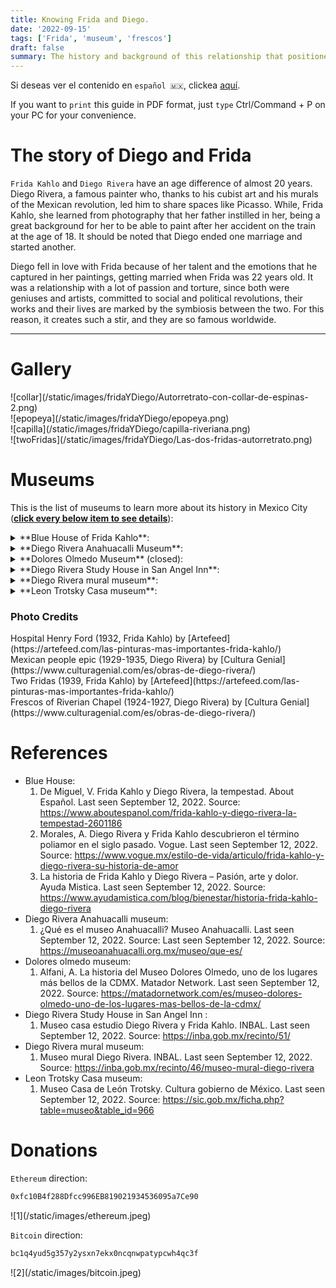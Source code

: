 ```yaml
---
title: Knowing Frida and Diego.
date: '2022-09-15'
tags: ['Frida', 'museum', 'frescos']
draft: false
summary: The history and background of this relationship that positioned Frida as a world-class artist.
---
```


Si deseas ver el contenido en `español 🇲🇽`, clickea [aquí](/blog/diegoYFrida).

If you want to `print` this guide in PDF format, just `type` Ctrl/Command + P on your PC for your convenience.

# The story of Diego and Frida

`Frida Kahlo` and `Diego Rivera` have an age difference of almost 20 years. Diego Rivera, a famous painter who, thanks to his cubist art and his murals of the Mexican revolution, led him to share spaces like Picasso. While, Frida Kahlo,
she learned from photography that her father instilled in her, being a great background for her to be able to paint after her accident on the train at the age of 18. It should be noted that Diego ended one marriage and started another.

Diego fell in love with Frida because of her talent and the emotions that he captured in her paintings, getting married when Frida was 22 years old. It was a relationship with a lot of passion and torture, since both were geniuses and artists,
committed to social and political revolutions, their works and their lives are marked by the symbiosis between the two. For this reason, it creates such a stir, and they are so famous worldwide.

---

# Gallery

<div className="-mx-2 flex flex-wrap overflow-hidden xl:-mx-2">
  <div className="my-1 w-full overflow-hidden px-2 xl:my-1 xl:w-1/2 xl:px-2">
    ![collar](/static/images/fridaYDiego/Autorretrato-con-collar-de-espinas-2.png)
  </div>
  <div className="my-1 w-full overflow-hidden px-2 xl:my-1 xl:w-1/2 xl:px-2">
    ![epopeya](/static/images/fridaYDiego/epopeya.png)
  </div>
  <div className="my-1 w-full overflow-hidden px-2 xl:my-1 xl:w-1/2 xl:px-2">
    ![capilla](/static/images/fridaYDiego/capilla-riveriana.png)
  </div>
  <div className="my-1 w-full overflow-hidden px-2 xl:my-1 xl:w-1/2 xl:px-2">
    ![twoFridas](/static/images/fridaYDiego/Las-dos-fridas-autorretrato.png)
  </div>
</div>

# Museums

This is the list of museums to learn more about its history in Mexico City (<u>**click every below item to see details**</u>):

<details>
  <summary>**Blue House of Frida Kahlo**:</summary>
  <ul>
    <li type="square">
      {' '}
      Context and history. Located south of Mexico City, in one of its mythical neighborhoods, it was
      where Diego Rivera and Frida Kahlo shared their lives, which is why Dolores Olmedo opened the museum
      to the public, reflecting the daily life and work of the artists. Within the gates of this museum
      are the pots where they cooked, their bedrooms, their painting tools, Frida's Tehuana dresses,
      and a picturesque garden.{' '}
    </li>
    <li type="square"> You will find inside. </li>- A) The Blue house. - i) Frida's family - ii)
    Paints of Diego related with the dead of Frida. - iii) Trotsky's relationship with Diego and
    Frida - iv) Diego and Frida's study and bedrooms - B) Garden. - i) Vestiges extracted from Diego
    from the different archeological areas visited - ii) Mix of the vestiges and saucepan with the
    garden
    <li type="square"> How to arrive. </li>- A) From Diego Rivera Anahuacalli museum. - i) Walk on
    museo street to division del norte avenue - ii) Take the bus. From division del norte 3315 stop
    to - iii) Walk on to the museum. - B) From subway.
    https://metro.cdmx.gob.mx/storage/app/media/red/plano_red19.pdf
    <li type="square">
      {' '}
      Cost. Weekends 270 MXN/13.5 dls. Camera permit 30 MXN/1.5 dls. Tuesday to Friday 250 mxn/12.5 dls.{' '}
    </li>
    <li type="square">
      {' '}
      Open: Tuesday from 10 to 18. Wednesday from 11 to 18. Thursday to Sunday from 10 to 18.{' '}
    </li>
    <li type="square"> Level of Security: ⭐️⭐️⭐️⭐️⭐️ (4.5) </li>
    <li type="square">
      {' '}
      Guided tours. You have to send an email to schedule a tour previously. It has to be a minimum of
      10 to 15 people. 800 MXN/40 dls in English.{' '}
    </li>
    <li type="square"> What eat. </li>
    <li type="square">
      {' '}
      Additional material. There are QR codes for children to interact, as well as official audio of
      the museum with a value of 70 MXN/3.5 dls.{' '}
    </li>
    <li type="square">
      {' '}
      Official [Website](https://www.museofridakahlo.org.mx/?lang=en) of the museum.{' '}
    </li>
  </ul>
</details>

<details>
  <summary>**Diego Rivera Anahuacalli Museum**: </summary>
  <ul>
    <li type="square">
      {' '}
      Context and history. Within Diego's expeditions along visits to archaeological ruins, putting together
      his sketches and a couple of paintings alongside pre-Columbian art. The museum is divided into
      three: hell, purgatory and heaven, where up to the top of it there is a viewpoint. The main facade
      refers to Coatlicue, the mother of the war god Huitzilopochtli. The edifice was designed by Juan
      O'Gorman.{' '}
    </li>
    <li type="square"> How to arrive. </li>- A) From blue house of Frida Kahlo. - i) Walk to take
    the bus. - ii) Take the bus from to Division del norte 3315 stop.
    https://moovitapp.com/index/en/public_transit-line-6-Ciudad_de_Mexico-822-1341234-3808689-1 -
    iii) Walk on to the museum. https://bit.ly/3BjoPzZ - B) From Xotepingo station light rail.
    https://goo.gl/maps/gR55HXZvvNPVuRaU8 - C) From bus. https://goo.gl/maps/8RgdNCMadRZjwjAx5 //
    https://moovitapp.com/index/en/public_transit-line-152-Ciudad_de_Mexico-822-1341234-3808828-3
    <li type="square"> Cost. 100 MXN / 5 dls. </li>
    <li type="square"> Open: Tuesday to Sunday from 11 to 17:30. </li>
    <li type="square"> Level of Security: ⭐️⭐️⭐️⭐️⭐️ (4) </li>
    <li type="square"> Guided tours. </li>
    <li type="square"> What eat. </li>
    <li type="square"> Additional material. </li>
    <li type="square"> Official [Website](https://museoanahuacalli.org.mx/en/) of the museum. </li>
  </ul>
</details>

<details>
  <summary>**Dolores Olmedo Museum** (closed): </summary>
  <ul>
    <li type="square">
      {' '}
      Official [Website](https://www.museodoloresolmedo.org.mx/) of the museum.{' '}
    </li>
    <li type="square">
      {' '}
      Context and history. The museum is a former hacienda in the Xochimilco area, which houses the largest
      collection of art by Diego Rivera and Frida Kahlo. You can find very endemic fauna of Mexico such
      as peacocks or the Xoloitzcuintles breed of dogs.{' '}
    </li>
    <li type="square"> How to arrive. For the moment, the museum is closed until new notice. </li>
    <li type="square"> Level of Security: ⭐️⭐️⭐️⭐️⭐️ (4) </li>
  </ul>
</details>

<details>
  <summary> **Diego Rivera Study House in San Angel Inn**: </summary>
  <ul>
    <li type="square">
      {' '}
      Context and history. Diego Rivera asked the acclaimed Mexican architect Juan O'Gorman to design
      a studio where Diego and Frida Kahlo could work comfortably, as well as be able to live in it.
      They lived for a couple of years returning from the USA until the death of Frida's father, Guillermo
      Kahlo, returning to the blue house.{' '}
    </li>
    <li type="square">
      {' '}
      You will find inside. The houses were built on land sold by the architect to the painters, where
      part of the life and work of Juan O'Gorman can be found as a solution to the demand for the construction
      of new schools due to the rapid population growth in Mexico City.{' '}
    </li>- A) Diego Rivera's House. - B) Frida's House. - C) Juan O'Gorman's House.
    <li type="square">
      {' '}
      How to arrive. https://moovitapp.com/index/es-419/transporte_p%C3%BAblico-line-116A-Ciudad_de_Mexico-822-8909-38975506-1{' '}
    </li>- A) Bus from viveros subway station (Universidad stop to sta. Catarina - Magnolia). - B)
    Bus from blue house of Frida (walk 4 streets to Malintzin-allende stop to sta. Catarina –
    Magnolia).
    <li type="square"> Cost. 40 MXN/2 dls. Not online tickets. </li>
    <li type="square"> Open: Tuesday to Sunday from 11 to 17. </li>
    <li type="square"> Level of Security: ⭐️⭐️⭐️⭐️⭐️ (4.5) </li>
    <li type="square">
      {' '}
      Guided tours. On Tuesdays, there are personnel who speak English and Friday are the head of department.
      Do not charge some extra, so some tip is fine. Similarly, you can consult it via email: medr.atencionalvisitante@inba.gob.mx
      or medr.pedagogia@inba.gob.mx{' '}
    </li>
    <li type="square"> What eat. </li>
    <li type="square">
      {' '}
      Additional material. You will find a couple of QR codes with the information, which is mostly in
      Spanish, but you can translate it. In some rooms there are QR codes in French and English.{' '}
    </li>
    <li type="square">
      {' '}
      Official [Website](https://estudiodiegorivera.inba.gob.mx/) of the museum.{' '}
    </li>
  </ul>
</details>

<details>
  <summary>**Diego Rivera mural museum**: </summary>
  <ul>
    <li type="square">
      {' '}
      Context and history. The museum initially was not. As in the case of Diego Rivera and José Clemente
      Orozco, who were asked to paint frescoes on buildings belonging to celebrities or friends. Diego
      painted the mural "*Sueño de una tarde dominical en la alameda central*" because the building was
      quite close to the alameda central park in Mexico City. After one of the most disturbing earthquakes
      we have suffered, the mural was rescued and the Diego Museum was founded, with works by the artist.
      As if that were not enough, outside the museum there are people playing Domino as a sport, they
      come together to enjoy.{' '}
    </li>
    <li type="square">
      {' '}
      How to arrive. Hidalgo subway station. https://goo.gl/maps/yaYMsUVSi3GQT5879.{' '}
    </li>
    <li type="square"> Cost. 40 MXN/2 dls. Not online tickets. </li>
    <li type="square"> Open. Tuesday to Sunday from 10 to 18. </li>
    <li type="square"> Level of Security: ⭐️⭐️⭐️⭐️⭐️ (4) </li>
    <li type="square">
      {' '}
      Guided tours. The tours in English of Wednesday to Friday are from 13 to 14. On weekends from 12
      to 13 and 14 to 15. The cost is 20 MXN/1 dls.{' '}
    </li>
    <li type="square"> What eat. </li>
    <li type="square"> Official [Website](https://bit.ly/3KOXJUt) of the museum. </li>
  </ul>
</details>

<details>
  <summary> **Leon Trotsky Casa museum**: </summary>
  <ul>
    <li type="square">
      {' '}
      Context and history. It was the house where Leon Trotsky, a political refugee who was persecuted
      by Stalin, lived. Trotsky had to flee from Russia because Lenin took the place that corresponded
      to Russia and became a political prisoner. He first lived in the blue house of Diego and Frida
      Kahlo, being a friend of Diego Rivera. Diego Rivera being unfaithful to Frida with her younger
      sister, Frida took revenge on Trotsky. Diego Rivera cost him that he will resign from the Mexican
      communist party, being the president of the association to be able to extradite Trotsky.{' '}
    </li>
    <li type="square"> How to arrive. </li>- A) From General Anaya subway
    station.chttps://goo.gl/maps/6PopheN2ddb5LMPS9 - B) From Tlalpan bus.
    https://goo.gl/maps/ZdKLCNCA8TvJ53ez8 //
    https://moovitapp.com/index/en/public_transit-line-152-Ciudad_de_Mexico-822-1341234-3808828-3 -
    C) Walk from blue House of Frida Kahlo (10 minutes)
    <li type="square">
      {' '}
      Cost. 70 MXN/3.5 dls. Foreign student 55 MXN/2.75 dls. Not online tickets.
    </li>
    <li type="square"> Open: Tuesday to Sunday from 10 to 17. </li>
    <li type="square"> Level of Security: ⭐️⭐️⭐️⭐️⭐️ (4.5) </li>
    <li type="square">
      {' '}
      Guided tours. Send an email to check the availability to museotrotsky@outlook.com, leontrotskymuseo@gmail.com,
      derechodeasilo9@gmail.com .{' '}
    </li>
    <li type="square"> What eat. </li>
    <li type="square">
      {' '}
      Official [Website](http://sic.gob.mx/ficha.php?table=museo&table_id=966) of the museum.{' '}
    </li>
  </ul>
</details>

### Photo Credits

<div>
  Hospital Henry Ford (1932, Frida Kahlo) by
  [Artefeed](https://artefeed.com/las-pinturas-mas-importantes-frida-kahlo/)
</div>
<div>
  Mexican people epic (1929-1935, Diego Rivera) by [Cultura
  Genial](https://www.culturagenial.com/es/obras-de-diego-rivera/)
</div>
<div>
  Two Fridas (1939, Frida Kahlo) by
  [Artefeed](https://artefeed.com/las-pinturas-mas-importantes-frida-kahlo/)
</div>
<div>
  Frescos of Riverian Chapel (1924-1927, Diego Rivera) by [Cultura
  Genial](https://www.culturagenial.com/es/obras-de-diego-rivera/)
</div>

# References

- Blue House:
  1. De Miguel, V. Frida Kahlo y Diego Rivera, la tempestad. About Español. Last seen September 12, 2022. Source:
     https://www.aboutespanol.com/frida-kahlo-y-diego-rivera-la-tempestad-2601186
  2. Morales, A. Diego Rivera y Frida Kahlo descubrieron el término poliamor en el siglo pasado. Vogue. Last seen September 12, 2022. Source:
     https://www.vogue.mx/estilo-de-vida/articulo/frida-kahlo-y-diego-rivera-su-historia-de-amor
  3. La historia de Frida Kahlo y Diego Rivera – Pasión, arte y dolor. Ayuda Mistica. Last seen September 12, 2022. Source: https://www.ayudamistica.com/blog/bienestar/historia-frida-kahlo-diego-rivera
- Diego Rivera Anahuacalli museum:
  1. ¿Qué es el museo Anahuacalli? Museo Anahuacalli. Last seen September 12, 2022. Source:
     Last seen September 12, 2022. Source: https://museoanahuacalli.org.mx/museo/que-es/
- Dolores olmedo museum:
  1. Alfani, A. La historia del Museo Dolores Olmedo, uno de los lugares más bellos de la CDMX. Matador Network. Last seen September 12, 2022. Source:
     https://matadornetwork.com/es/museo-dolores-olmedo-uno-de-los-lugares-mas-bellos-de-la-cdmx/
- Diego Rivera Study House in San Angel Inn :
  1. Museo casa estudio Diego Rivera y Frida Kahlo. INBAL. Last seen September 12, 2022. Source: https://inba.gob.mx/recinto/51/
- Diego Rivera mural museum:
  1. Museo mural Diego Rivera. INBAL. Last seen September 12, 2022. Source: https://inba.gob.mx/recinto/46/museo-mural-diego-rivera
- Leon Trotsky Casa museum:
  1. Museo Casa de León Trotsky. Cultura gobierno de México. Last seen September 12, 2022. Source: https://sic.gob.mx/ficha.php?table=museo&table_id=966

# Donations

`Ethereum` direction:

```bash
0xfc10B4f288Dfcc996EB819021934536095a7Ce90
```

<div className="-mx-2 flex flex-wrap overflow-hidden xl:-mx-2">
  <div className="my-1 w-full overflow-hidden px-2 xl:my-1 xl:w-1/2 xl:px-2">
    ![1](/static/images/ethereum.jpeg)
  </div>
</div>

`Bitcoin` direction:

```bash
bc1q4yud5g357y2ysxn7ekx0ncqnwpatypcwh4qc3f
```

<div className="-mx-2 flex flex-wrap overflow-hidden xl:-mx-2">
  <div className="my-1 w-full overflow-hidden px-2 xl:my-1 xl:w-1/2 xl:px-2">
    ![2](/static/images/bitcoin.jpeg)
  </div>
</div>

